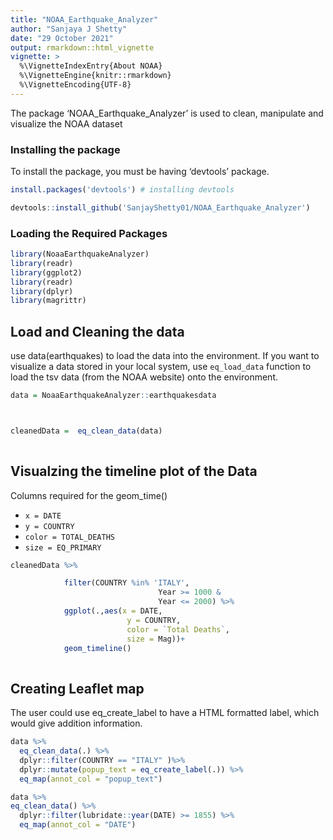 ```yaml
---
title: "NOAA_Earthquake_Analyzer"
author: "Sanjaya J Shetty"
date: "29 October 2021"
output: rmarkdown::html_vignette
vignette: >
  %\VignetteIndexEntry{About NOAA}
  %\VignetteEngine{knitr::rmarkdown}
  %\VignetteEncoding{UTF-8}
---
```


The package 'NOAA_Earthquake_Analyzer' is used to clean, manipulate and visualize the NOAA dataset

### Installing the package

To install the package, you must be having 'devtools' package.

```r
install.packages('devtools') # installing devtools

devtools::install_github('SanjayShetty01/NOAA_Earthquake_Analyzer')
```

### Loading the Required Packages

```r
library(NoaaEarthquakeAnalyzer)
library(readr)
library(ggplot2)
library(readr)
library(dplyr)
library(magrittr)
```
## Load and Cleaning the data 

use data(earthquakes) to load the data into the environment. If you want to visualize a data stored in your local system, use `eq_load_data` function to load the tsv data (from the NOAA website) onto the environment. 

```r
data = NoaaEarthquakeAnalyzer::earthquakesdata



cleanedData =  eq_clean_data(data)
   
```    

## Visualzing the timeline plot of the Data 

Columns required for the geom_time()

* `x = DATE`
* `y = COUNTRY`
* `color = TOTAL_DEATHS`
* `size = EQ_PRIMARY`


```r
cleanedData %>%

            filter(COUNTRY %in% 'ITALY',
                                 Year >= 1000 &
                                 Year <= 2000) %>% 
            ggplot(.,aes(x = DATE, 
                          y = COUNTRY, 
                          color = `Total Deaths`,
                          size = Mag))+
            geom_timeline() 
              
```

## Creating Leaflet map 

The user could use eq_create_label to have a HTML formatted label, which would give addition information. 

```r

data %>% 
  eq_clean_data(.) %>%  
  dplyr::filter(COUNTRY == "ITALY" )%>%   
  dplyr::mutate(popup_text = eq_create_label(.)) %>% 
  eq_map(annot_col = "popup_text")

```

```r
data %>%
eq_clean_data() %>% 
  dplyr::filter(lubridate::year(DATE) >= 1855) %>% 
  eq_map(annot_col = "DATE")
```
